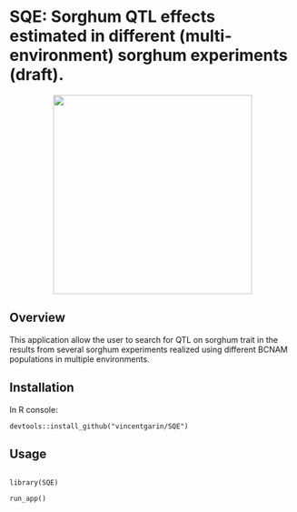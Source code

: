 SQE: Sorghum QTL effects estimated in different (multi-environment) sorghum experiments (draft).
====

<p align="center">
  <img src="inst/app/www/hex-SQE.png" width="350" >
</p>


## Overview

This application allow the user to search for QTL on sorghum trait in the results from several sorghum experiments realized using different BCNAM populations in multiple environments.

## Installation

In R console:

```
devtools::install_github("vincentgarin/SQE")

```

## Usage


```

library(SQE)

run_app()

```
